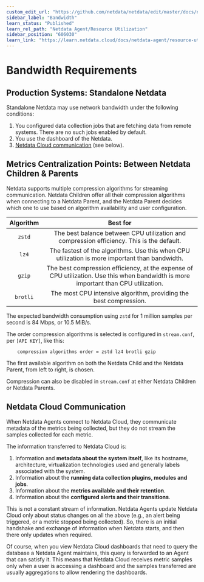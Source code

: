 ```yaml
---
custom_edit_url: "https://github.com/netdata/netdata/edit/master/docs/netdata-agent/sizing-netdata-agents/bandwidth-requirements.md"
sidebar_label: "Bandwidth"
learn_status: "Published"
learn_rel_path: "Netdata Agent/Resource Utilization"
sidebar_position: "606030"
learn_link: "https://learn.netdata.cloud/docs/netdata-agent/resource-utilization/bandwidth"
---
```


# Bandwidth Requirements

## Production Systems: Standalone Netdata

Standalone Netdata may use network bandwidth under the following conditions:

1. You configured data collection jobs that are fetching data from remote systems. There are no such jobs enabled by default.
2. You use the dashboard of the Netdata.
3. [Netdata Cloud communication](#netdata-cloud-communication) (see below).

## Metrics Centralization Points: Between Netdata Children & Parents

Netdata supports multiple compression algorithms for streaming communication. Netdata Children offer all their compression algorithms when connecting to a Netdata Parent, and the Netdata Parent decides which one to use based on algorithm availability and user configuration.

| Algorithm |                                                              Best for                                                               |
|:---------:|:-----------------------------------------------------------------------------------------------------------------------------------:|
|  `zstd`   |                      The best balance between CPU utilization and compression efficiency. This is the default.                      |
|   `lz4`   |                   The fastest of the algorithms. Use this when CPU utilization is more important than bandwidth.                    |
|  `gzip`   | The best compression efficiency, at the expense of CPU utilization. Use this when bandwidth is more important than CPU utilization. |
| `brotli`  |                                  The most CPU intensive algorithm, providing the best compression.                                  |

The expected bandwidth consumption using `zstd` for 1 million samples per second is 84 Mbps, or 10.5 MiB/s.

The order compression algorithms is selected is configured in `stream.conf`, per `[API KEY]`, like this:

```text
    compression algorithms order = zstd lz4 brotli gzip
```

The first available algorithm on both the Netdata Child and the Netdata Parent, from left to right, is chosen.

Compression can also be disabled in `stream.conf` at either Netdata Children or Netdata Parents.

## Netdata Cloud Communication

When Netdata Agents connect to Netdata Cloud, they communicate metadata of the metrics being collected, but they do not stream the samples collected for each metric.

The information transferred to Netdata Cloud is:

1. Information and **metadata about the system itself**, like its hostname, architecture, virtualization technologies used and generally labels associated with the system.
2. Information about the **running data collection plugins, modules and jobs**.
3. Information about the **metrics available and their retention**.
4. Information about the **configured alerts and their transitions**.

This is not a constant stream of information. Netdata Agents update Netdata Cloud only about status changes on all the above (e.g., an alert being triggered, or a metric stopped being collected). So, there is an initial handshake and exchange of information when Netdata starts, and then there only updates when required.

Of course, when you view Netdata Cloud dashboards that need to query the database a Netdata Agent maintains, this query is forwarded to an Agent that can satisfy it. This means that Netdata Cloud receives metric samples only when a user is accessing a dashboard and the samples transferred are usually aggregations to allow rendering the dashboards.  
